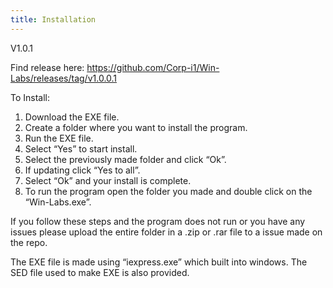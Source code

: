 ```yaml
---
title: Installation
---
```


V1.0.1

Find release here: https://github.com/Corp-i1/Win-Labs/releases/tag/v1.0.0.1

To Install:

1. Download the EXE file.
2.  Create a folder where you want to install the program.
3.   Run the EXE file.
4.  Select “Yes” to start install.
5.  Select the previously made folder and click “Ok”.
6.  If updating click “Yes to all”.
7.  Select “Ok” and your install is complete.
8.  To run the program open the folder you made and double click on the “Win-Labs.exe”.

If you follow these steps and the program does not run or you have any issues please upload the entire folder in a .zip or .rar file to a issue made on the repo.

The EXE file is made using “iexpress.exe” which built into windows. The SED file used to make EXE is also provided.